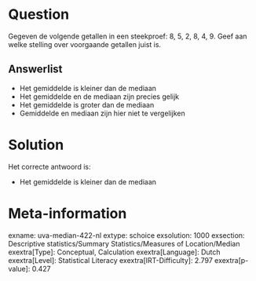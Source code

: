 Question
========

Gegeven de volgende getallen in een steekproef: 8, 5, 2, 8, 4, 9. Geef
aan welke stelling over voorgaande getallen juist is.


Answerlist
----------

* Het gemiddelde is kleiner dan de mediaan
* Het gemiddelde en de mediaan zijn precies gelijk
* Het gemiddelde is groter dan de mediaan
* Gemiddelde en mediaan zijn hier niet te vergelijken

Solution
========

Het correcte antwoord is: 

* Het gemiddelde is kleiner dan de mediaan

Meta-information
================
exname: uva-median-422-nl
extype: schoice
exsolution: 1000
exsection: Descriptive statistics/Summary Statistics/Measures of Location/Median
exextra[Type]: Conceptual, Calculation
exextra[Language]: Dutch
exextra[Level]: Statistical Literacy
exextra[IRT-Difficulty]: 2.797
exextra[p-value]: 0.427
